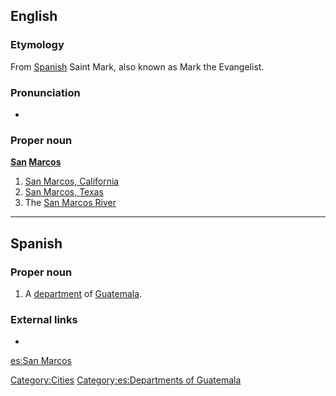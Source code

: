 {{wikipedia}}
==English==

===Etymology===
From [[Spanish]] Saint Mark, also known as Mark the Evangelist.

===Pronunciation===
* {{a|US}} {{IPA|/sæn ˈmɑrkəs/}}

===Proper noun===
'''[[San]] [[Marcos]]'''

# [[w:San Marcos, California|San Marcos, California]]
# [[w:San Marcos, Texas|San Marcos, Texas]]
# The [[w:San Marcos River|San Marcos River]]

[[Category:Cities]]

----
==Spanish==

===Proper noun===
{{es-proper noun|m}}

# A [[department]] of [[Guatemala]].

===External links===
*{{pedialite|lang=es|San Marcos (Guatemala)}}

[[Category:es:Departments of Guatemala]]

[[es:San Marcos]]
